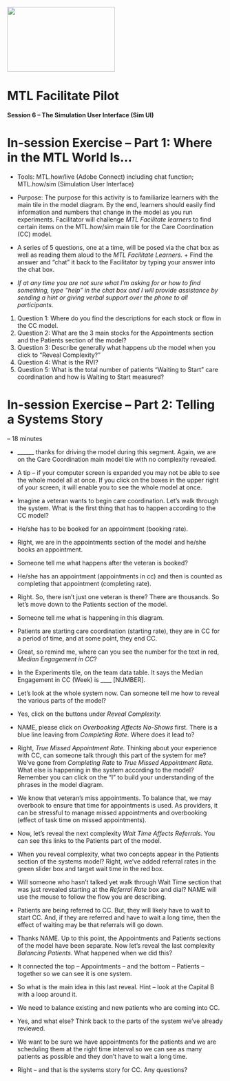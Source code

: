 <img src = "https://github.com/lzim/teampsd/blob/teampsd_style/mtl_logo/mtl_facilitate_sq_sm.png"
     height = "150" width = "250">  

# MTL Facilitate Pilot

**Session 6 – The Simulation User Interface (Sim UI)**  

# **In-session Exercise – Part 1: Where in the MTL World Is…**  
 
* Tools: MTL.how/live (Adobe Connect) including chat function; MTL.how/sim (Simulation User Interface)  

* Purpose: The purpose for this activity is to familiarize learners with the main tile in the model diagram. By the end, learners should easily find information and numbers that change in the model as you run experiments. Facilitator will challenge *MTL Facilitate learners* to find certain items on the MTL.how/sim main tile for the Care Coordination (CC) model.  
+ A series of 5 questions, one at a time, will be posed via the chat box as well as reading them aloud to the *MTL Facilitate Learners.*  + Find the answer and “chat” it back to the Facilitator by typing your answer into the chat box. 
+ *If at any time you are not sure what I’m asking for or how to find something, type “help” in the chat box and I will provide assistance by sending a hint or giving verbal support over the phone to all participants.*

1. Question 1: Where do you find the descriptions for each stock or flow in the CC model.  
2. Question 2: What are the 3 main stocks for the Appointments section and the Patients section of the model?
3. Question 3: Describe generally what happens ub the model when you click to “Reveal Complexity?" 
4. Question 4: What is the RVI?
5. Question 5:  What is the total number of patients “Waiting to Start” care coordination and how is Waiting to Start measured?

# **In-session Exercise – Part 2: Telling a Systems Story**  
-- 18 minutes  

* ______ thanks for driving the model during this segment. Again, we are on the Care Coordination main model tile with no complexity revealed.
* A tip – if your computer screen is expanded you may not be able to see the whole model all at once. If you click on the boxes in the upper right of your screen, it will enable you to see the whole model at once.
* Imagine a veteran wants to begin care coordination. Let’s walk through the system. What is the first thing that has to happen according to the CC model?  
+ He/she has to be booked for an appointment (booking rate).  
* Right, we are in the appointments section of the model and he/she books an appointment.  

* Someone tell me what happens after the veteran is booked?  
+ He/she has an appointment (appointments in cc) and then is counted as completing that appointment (completing rate).  

* Right. So, there isn’t just one veteran is there? There are thousands. So let’s move down to the Patients section of the model.
* Someone tell me what is happening in this diagram.
+ Patients are starting care coordination (starting rate), they are in CC for a period of time, and at some point, they end CC.  

* Great, so remind me, where can you see the number for the text in red, *Median Engagement in CC*?
+ In the Experiments tile, on the team data table. It says the Median Engagement in CC (Week) is ____ [NUMBER].

* Let’s look at the whole system now. Can someone tell me how to reveal the various parts of the model?
+ Yes, click on the buttons under *Reveal Complexity.*

* NAME, please click on *Overbooking Affects No-Shows* first. There is a blue line leaving from *Completing Rate.* Where does it lead to?  
* Right, *True Missed Appointment Rate.* Thinking about your experience with CC, can someone talk through this part of the system for me? We’ve gone from *Completing Rate* to *True Missed Appointment Rate.* What else is happening in the system according to the model? Remember you can click on the “I” to build your understanding of the phrases in the model diagram.
+ We know that veteran’s miss appointments. To balance that, we may overbook to ensure that time for appointments is used. As providers, it can be stressful to manage missed appointments and overbooking (effect of task time on missed appointments).

* Now, let’s reveal the next complexity *Wait Time Affects Referrals.* You can see this links to the Patients part of the model. 
* When you reveal complexity, what two concepts appear in the Patients section of the systems model? Right, we’ve added referral rates in the green slider box and target wait time in the red box.
* Will someone who hasn’t talked yet walk through Wait Time section that was just revealed starting at the *Referral Rate* box and dial? NAME will use the mouse to follow the flow you are describing.
+ Patients are being referred to CC. But, they will likely have to wait to start CC. And, if they are referred and have to wait a long time, then the effect of waiting may be that referrals will go down.

* Thanks NAME. Up to this point, the Appointments and Patients sections of the model have been separate. Now let’s reveal the last complexity *Balancing Patients.* What happened when we did this?  
+ It connected the top – Appointments – and the bottom – Patients – together so we can see it is one system.
* So what is the main idea in this last reveal. Hint – look at the Capital B with a loop around it.
+ We need to balance existing and new patients who are coming into CC.
* Yes, and what else? Think back to the parts of the system we’ve already reviewed.
+ We want to be sure we have appointments for the patients and we are scheduling them at the right time interval so we can see as many patients as possible and they don’t have to wait a long time.
* Right – and that is the systems story for CC. Any questions? 
